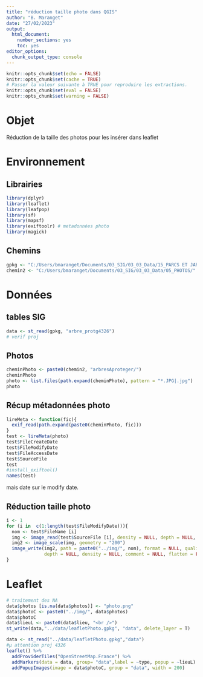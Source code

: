 ```yaml
---
title: "réduction taille photo dans QGIS"
author: "B. Maranget"
date: "27/02/2023"
output: 
  html_document: 
    number_sections: yes
    toc: yes
editor_options: 
  chunk_output_type: console
---
```



```r
knitr::opts_chunk$set(echo = FALSE)
knitr::opts_chunk$set(cache = TRUE)
# Passer la valeur suivante à TRUE pour reproduire les extractions.
knitr::opts_chunk$set(eval = FALSE)
knitr::opts_chunk$set(warning = FALSE)
```


# Objet

Réduction de la taille des photos pour les insérer dans leaflet

# Environnement


## Librairies


```r
library(dplyr)
library(leaflet)
library(leafpop)
library(sf)
library(mapsf)
library(exiftoolr) # metadonnées photo
library(magick)
```


## Chemins


```r
gpkg <- "C:/Users/bmaranget/Documents/03_SIG/03_03_Data/15_PARCS ET JARDINS/campagneArbre.gpkg"
chemin2 <- "C:/Users/bmaranget/Documents/03_SIG/03_03_Data/05_PHOTOS/"
```



# Données


## tables SIG


```r
data <- st_read(gpkg, "arbre_protg4326")
# verif proj
```


## Photos


```r
cheminPhoto <- paste0(chemin2, "arbresAproteger/")
cheminPhoto
photo <- list.files(path.expand(cheminPhoto), pattern = "*.JPG|.jpg")
photo
```




## Récup métadonnées photo

```r
lireMeta <- function(fic){
  exif_read(path.expand(paste0(cheminPhoto, fic)))
} 
test <- lireMeta(photo)
test$FileCreateDate
test$FileModifyDate
test$FileAccessDate
test$SourceFile
test
#install_exiftool()
names(test)
```

mais date sur le modify date.

## Réduction taille photo


```r
i <- 1
for (i in  c(1:length(test$FileModifyDate))){
  nom <- test$FileName [i]
  img <- image_read(test$SourceFile [i], density = NULL, depth = NULL, strip = FALSE)
  img2 <- image_scale(img, geometry = "200")
  image_write(img2, path = paste0("../img/", nom), format = NULL, quality = NULL,
              depth = NULL, density = NULL, comment = NULL, flatten = FALSE)
}
```







# Leaflet






```r
# traitement des NA
data$photos [is.na(data$photos)] <- "photo.png" 
data$photoC <- paste0("../img/", data$photos)
data$photoC
data$lieuL <- paste0(data$lieu, "<br />")
st_write(data,"../data/leafletPhoto.gpkg", "data", delete_layer = T)
```


```r
data <- st_read("../data/leafletPhoto.gpkg","data")
#µ attention proj 4326
leaflet() %>%
  addProviderTiles("OpenStreetMap.France") %>%
  addMarkers(data = data, group= "data",label = ~type, popup = ~lieuL) %>%
  addPopupImages(image = data$photoC, group = "data", width = 200) 
```

